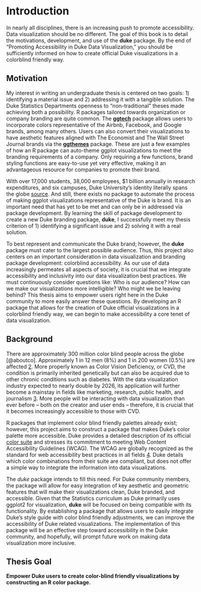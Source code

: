 # Introduction

In nearly all disciplines, there is an increasing push to promote accessibility.
Data visualization should be no different.
The goal of this book is to detail the motivations, development, and use of the **duke** package.
By the end of "Promoting Accessibility in Duke Data Visualization," you should be sufficiently informed on how to create official Duke visualizations in a colorblind friendly way.

## Motivation

My interest in writing an undergraduate thesis is centered on two goals: 1) identifying a material issue and 2) addressing it with a tangible solution.
The Duke Statistics Departments openness to "non-traditional" theses made achieving both a possibility.
R packages tailored towards organization or company branding are quite common.
The [**ggtech**](https://github.com/ricardo-bion/ggtech) package allows users to incorporate colors representative of the Airbnb, Facebook, and Google brands, among many others.
Users can also convert their visualizations to have aesthetic features aligned with The Economist and The Wall Street Journal brands via the [**ggthemes**](https://github.com/jrnold/ggthemes) package.
These are just a few examples of how an R package can auto-theme ggplot visualizations to meet the branding requirements of a company.
Only requiring a few functions, brand styling functions are easy-to-use yet very effective, making it an advantageous resource for companies to promote their brand.

With over 17,000 students, 38,000 employees, \$1 billion annually in research expenditures, and six campuses, Duke University's identity literally spans the globe [source](https://report.research.duke.edu).
And still, there exists no package to automate the process of making ggplot visualizations representative of the Duke is brand.
It is an important need that has yet to be met and can only be in addressed via package development.
By learning the skill of package development to create a new Duke branding package, **duke**, I successfully meet my thesis criterion of 1) identifying a significant issue and 2) solving it with a real solution.

To best represent and communicate the Duke brand; however, the **duke** package must cater to the largest possible audience.
Thus, this project also centers on an important consideration in data visualization and branding package development: colorblind accessibility.
As our use of data increasingly permeates all aspects of society, it is crucial that we integrate accessibility and inclusivity into our data visualization best practices.
We must continuously consider questions like: Who is our audience?
How can we make our visualizations more intelligible?
Who might we be leaving behind?
This thesis aims to empower users right here in the Duke community to more easily answer these questions.
By developing an R package that allows for the creation of Duke official visualizations in a colorblind friendly way, we can begin to make accessibility a core tenet of data visualization.

## Background

There are approximately 300 million color blind people across the globe [@aboutco].
Approximately 1 in 12 men (8%) and 1 in 200 women (0.5%) are affected [2](https://www.colourblindawareness.org/colour-blindness/).
More properly known as Color Vision Deficiency, or CVD, the condition is primarily inherited genetically but can also be acquired due to other chronic conditions such as diabetes.
With the data visualization industry expected to nearly double by 2026, its application will further become a mainstay in fields like marketing, research, public health, and journalism [3](https://uxdesign.cc/blooming-bar-charts-the-growth-of-the-data-).
More people will be interacting with data visualization than ever before -- both on the creator and user ends -- therefore, it is crucial that it becomes increasingly accessible to those with CVD.

R packages that implement color blind friendly palettes already exist; however, this project aims to construct a package that makes Duke's color palette more accessible.
Duke provides a detailed description of its official [color suite](https://brand.duke.edu/colors/) and stresses its commitment to meeting Web Content Accessibility Guidelines (WCAG).
The WCAG are globally recognized as the standard for web accessibility best practices in all fields [4](https://www.w3.org/WAI/standards-guidelines/wcag/).
Duke details which color combinations from their suite are compliant, but does not offer a simple way to integrate the information into data visualizations.

The *duke* package intends to fill this need.
For Duke community members, the package will allow for easy integration of key aesthetic and geometric features that will make their visualizations clean, Duke branded, and accessible.
Given that the Statistics curriculum as Duke primarily uses ggplot2 for visualization, **duke** will be focused on being compatible with its functionality.
By establishing a package that allows users to easily integrate Duke's style guide with color blind friendly adjustments, we can improve the accessibility of Duke related visualizations.
The implementation of this package will be an effective step toward accessibility in the Duke community, and hopefully, will prompt future work on making data visualization more inclusive.

## Thesis Goal

**Empower Duke users to create color-blind friendly visualizations by constructing an R color package.**
